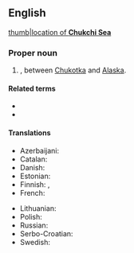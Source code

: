==English==
{{wikipedia}}
[[image:Chukchi_Sea_map.png|thumb|location of '''Chukchi Sea''']]

===Proper noun===
{{en-proper noun|head=Chukchi Sea}}

# {{place|en|marginal sea|ocean/Arctic Ocean}}, between [[Chukotka]] and [[Alaska]].

====Related terms====
* {{l|en|Chukchi}}
* {{l|en|Chukotka}}

====Translations====
{{trans-top|part of the Arctic Ocean}}
* Azerbaijani: {{t+|az|Çukot dənizi}}
* Catalan: {{t|ca|mar dels Txuktxis|m}}
* Danish: {{t|da|Tjuktjerhavet}}
* Estonian: {{t|et|Tšuktši meri}}
* Finnish: {{t+|fi|Tšuktšimeri}}, {{t|fi|Tšuktšienmeri}}
* French: {{t|fr|mer des Tchouktches|f}}
{{trans-mid}}
* Lithuanian: {{t|lt|Čiukčių jūra}}
* Polish: {{t+|pl|Morze Czukockie|m}}
* Russian: {{t+|ru|Чуко́тское мо́ре|n}}
* Serbo-Croatian: {{t|sh|Čukotsko more}}
* Swedish: {{t|sv|Tjuktjerhavet|n}}
{{trans-bottom}}